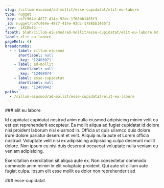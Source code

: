 ```yaml
---
slug: /cillum-eiusmod/ad-mollit/esse-cupidatat/elit-eu-labore
type: nugget
_key: ce7c964e-4877-414e-92dc-1768bb1465f3
_id: nugget/ce7c964e-4877-414e-92dc-1768bb1465f3
_rev: _iKCEml2---
fspath: blah/cillum-eiusmod/ad-mollit/esse-cupidatat/elit-eu-labore.md
label: elit eu labore
pageRefs: {}
breadcrumbs:
  - - label: cillum-eiusmod
      shortlabel: null
      _key: '12408971'
    - label: ad-mollit
      shortlabel: null
      _key: '12408974'
    - label: esse-cupidatat
      shortlabel: null
      _key: '12409042'
paths:
  - /cillum-eiusmod/ad-mollit/esse-cupidatat/elit-eu-labore
---
```


<NuggetArea>
<Nugget slug="/cillum-eiusmod/ad-mollit/esse-cupidatat/elit-eu-labore" type="nugget" _key="ce7c964e-4877-414e-92dc-1768bb1465f3" _id="nugget/ce7c964e-4877-414e-92dc-1768bb1465f3" _rev="_iKCEml2---" fspath="blah/cillum-eiusmod/ad-mollit/esse-cupidatat/elit-eu-labore.md" label="elit eu labore" paths="/cillum-eiusmod/ad-mollit/esse-cupidatat/elit-eu-labore">
<NuggetBody>
### elit eu labore

Id cupidatat cupidatat nostrud anim nulla eiusmod adipisicing minim velit ea est est reprehenderit excepteur. Ea mollit aliqua ad fugiat cupidatat id dolore nisi proident laborum nisi eiusmod in. Officia ut quis ullamco duis dolore irure dolore pariatur deserunt et velit. Aliquip nulla aute et Lorem officia nostrud. Voluptate velit nisi ex adipisicing adipisicing culpa deserunt mollit dolore. Non ipsum eu nisi duis deserunt occaecat voluptate nulla veniam eu veniam adipisicing.

Exercitation exercitation sit aliqua aute ex. Non consectetur commodo commodo anim minim in elit voluptate proident. Qui aute sit cillum aute fugiat culpa. Ipsum elit esse mollit ea dolor non reprehenderit ad.

</NuggetBody>
<Breadcrumbs>
<Crumbs>
<Crumb _key="12408971" label="cillum-eiusmod" /><Crumb _key="12408974" label="ad-mollit" /><Crumb _key="12409042" label="esse-cupidatat" />
</Crumbs>
</Breadcrumbs>
</Nugget>

<NuggetsInbound>
</NuggetsInbound>
<NuggetsOutbound>
</NuggetsOutbound>
</NuggetArea>
<PassagesInbound>
<Passage direction="inbound" type="passage" _key="12409042" _id="passage/12409042" _rev="_iKCEmly---" label="esse-cupidatat" passage="esse-cupidatat" fspath="blah/cillum-eiusmod/ad-mollit/esse-cupidatat" paths="/cillum-eiusmod/ad-mollit/esse-cupidatat" slug="/cillum-eiusmod/ad-mollit/esse-cupidatat">
<NuggetBody>
### esse-cupidatat

</NuggetBody>
<Breadcrumbs>
<Crumbs>
<Crumb _key="12408971" label="cillum-eiusmod" /><Crumb _key="12408974" label="ad-mollit" />
</Crumbs>
</Breadcrumbs>
</Passage>

</PassagesInbound>
<PassagesOutbound>
</PassagesOutbound>
